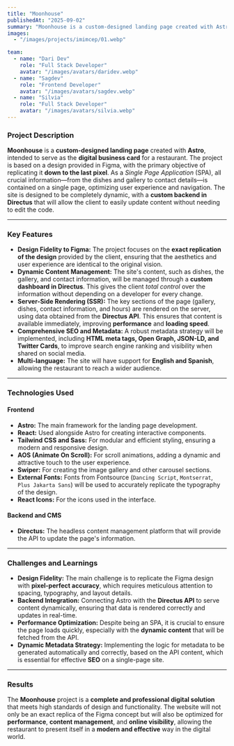 ```yaml
---
title: "Moonhouse"
publishedAt: "2025-09-02"
summary: "Moonhouse is a custom-designed landing page created with Astro, intended to serve as the digital business card for a restaurant. The project is based on a design provided in Figma, with the primary objective of replicating it down to the last pixel."
images:
  - "/images/projects/imimcep/01.webp"

team:
  - name: "Dari Dev"
    role: "Full Stack Developer"
    avatar: "/images/avatars/daridev.webp"
  - name: "Sagdev"
    role: "Frontend Developer"
    avatar: "/images/avatars/sagdev.webp"
  - name: "Silvia"
    role: "Full Stack Developer"
    avatar: "/images/avatars/silvia.webp"
---
```


### Project Description

**Moonhouse** is a **custom-designed landing page** created with **Astro**, intended to serve as the **digital business card** for a restaurant. The project is based on a design provided in Figma, with the primary objective of replicating it **down to the last pixel**. As a *Single Page Application* (SPA), all crucial information—from the dishes and gallery to contact details—is contained on a single page, optimizing user experience and navigation. The site is designed to be completely dynamic, with a **custom backend in Directus** that will allow the client to easily update content without needing to edit the code.

---

### **Key Features**

* **Design Fidelity to Figma:** The project focuses on the **exact replication of the design** provided by the client, ensuring that the aesthetics and user experience are identical to the original vision.
* **Dynamic Content Management:** The site's content, such as dishes, the gallery, and contact information, will be managed through a **custom dashboard in Directus**. This gives the client _total control_ over the information without depending on a developer for every change.
* **Server-Side Rendering (SSR):** The key sections of the page (gallery, dishes, contact information, and hours) are rendered on the server, using data obtained from the **Directus API**. This ensures that content is available immediately, improving **performance** and **loading speed**.
* **Comprehensive SEO and Metadata:** A robust metadata strategy will be implemented, including **HTML meta tags, Open Graph, JSON-LD, and Twitter Cards**, to improve search engine ranking and visibility when shared on social media.
* **Multi-language:** The site will have support for **English and Spanish**, allowing the restaurant to reach a wider audience.

---

### **Technologies Used**

#### **Frontend**

* **Astro:** The main framework for the landing page development.
* **React:** Used alongside Astro for creating interactive components.
* **Tailwind CSS and Sass:** For modular and efficient styling, ensuring a modern and responsive design.
* **AOS (Animate On Scroll):** For scroll animations, adding a dynamic and attractive touch to the user experience.
* **Swiper:** For creating the image gallery and other carousel sections.
* **External Fonts:** Fonts from Fontsource (`Dancing Script`, `Montserrat`, `Plus Jakarta Sans`) will be used to accurately replicate the typography of the design.
* **React Icons:** For the icons used in the interface.

#### **Backend and CMS**

* **Directus:** The headless content management platform that will provide the API to update the page's information.

---

### **Challenges and Learnings**

* **Design Fidelity:** The main challenge is to replicate the Figma design with **pixel-perfect accuracy**, which requires meticulous attention to spacing, typography, and layout details.
* **Backend Integration:** Connecting Astro with the **Directus API** to serve content dynamically, ensuring that data is rendered correctly and updates in real-time.
* **Performance Optimization:** Despite being an SPA, it is crucial to ensure the page loads quickly, especially with the **dynamic content** that will be fetched from the API.
* **Dynamic Metadata Strategy:** Implementing the logic for metadata to be generated automatically and correctly, based on the API content, which is essential for effective **SEO** on a single-page site.

---

### **Results**

The **Moonhouse** project is a **complete and professional digital solution** that meets high standards of design and functionality. The website will not only be an exact replica of the Figma concept but will also be optimized for **performance**, **content management**, and **online visibility**, allowing the restaurant to present itself in a **modern and effective** way in the digital world.